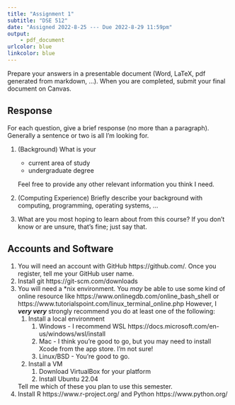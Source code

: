 ```yaml
---
title: "Assignment 1"
subtitle: "DSE 512"
date: "Assigned 2022-8-25 --- Due 2022-8-29 11:59pm"
output: 
    - pdf_document
urlcolor: blue
linkcolor: blue
---
```


Prepare your answers in a presentable document (Word, LaTeX, pdf generated from markdown, ...). When you are completed, submit your final document on Canvas.

## Response

For each question, give a brief response (no more than a paragraph). Generally a sentence or two is all I'm looking for.

1. (Background) What is your 
    * current area of study
    * undergraduate degree
    
    Feel free to provide any other relevant information you think I need.

2. (Computing Experience) Briefly describe your background with computing, programming, operating systems, ...

3. What are you most hoping to learn about from this course? If you don't know or are unsure, that's fine; just say that.

## Accounts and Software

1. You will need an account with GitHub https://github.com/. Once you register, tell me your GitHub user name.
2. Install git https://git-scm.com/downloads
2. You will need a \*nix environment. You *may* be able to use some kind of online resource like https://www.onlinegdb.com/online_bash_shell or https://www.tutorialspoint.com/linux_terminal_online.php However, I ***very very*** strongly recommend you do at least one of the following:
    1. Install a local environment
        1. Windows - I recommend WSL https://docs.microsoft.com/en-us/windows/wsl/install
        2. Mac - I think you're good to go, but you may need to install Xcode from the app store. I'm not sure!
        3. Linux/BSD - You're good to go.
    2. Install a VM
        1. Download VirtualBox for your platform
        2. Install Ubuntu 22.04
    
    Tell me which of these you plan to use this semester.
3. Install R https://www.r-project.org/ and Python https://www.python.org/
